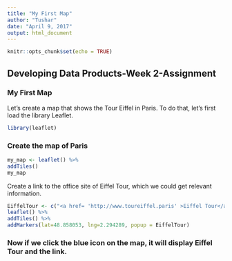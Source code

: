 ---
title: "My First Map"
author: "Tushar"
date: "April 9, 2017"
output: html_document
---

```{r setup, include=FALSE}
knitr::opts_chunk$set(echo = TRUE)
```

## Developing Data Products-Week 2-Assignment
### My First Map
Let's create a map that shows the Tour Eiffel in Paris.
To do that, let's first load the library Leaflet.
```{r}
library(leaflet)
```

### Create the map of Paris
```{r, eval=FALSE}
my_map <- leaflet() %>%
addTiles()
my_map
```

Create a link to the office site of Eiffel Tour, which we could get relevant information.

```{r}
EiffelTour <- c("<a href= 'http://www.toureiffel.paris' >Eiffel Tour</a>")
leaflet() %>%
addTiles() %>%
addMarkers(lat=48.858053, lng=2.294289, popup = EiffelTour)
```

### Now if we click the blue icon on the map, it will display Eiffel Tour and the link.
